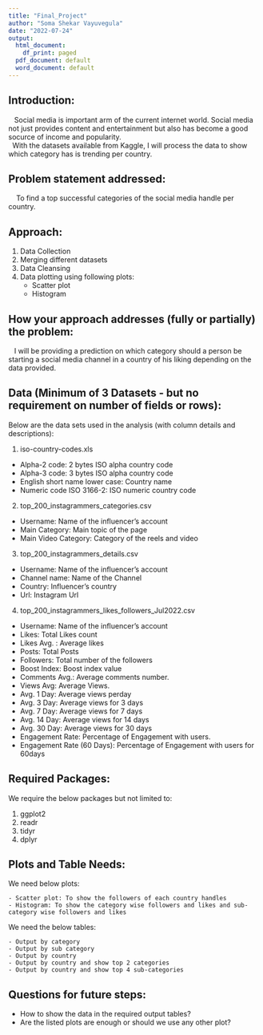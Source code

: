 ```yaml
---
title: "Final_Project"
author: "Soma Shekar Vayuvegula"
date: "2022-07-24"
output:
  html_document:
    df_print: paged
  pdf_document: default
  word_document: default
---
```


## Introduction:

|    Social media is important arm of the current internet world. Social media not just provides content and entertainment but also has become a good socurce of income and popularity.

|   With the datasets available from Kaggle, I will process the data to show which category has is trending per country.


## Problem statement addressed:

|     To find a top successful categories of the social media handle per country.

## Approach:

1. Data Collection
2. Merging different datasets
3. Data Cleansing
4. Data plotting using following plots: 
    - Scatter plot
    - Histogram
    
## How your approach addresses (fully or partially) the problem:

|    I will be providing a prediction on which category should a person be starting a social media channel in a country of his liking depending on the data provided. 


## Data  (Minimum of 3 Datasets - but no requirement on number of fields or rows):

Below are the data sets used in the analysis (with column details and descriptions):

1. iso-country-codes.xls
  
  - Alpha-2 code:	2 bytes ISO alpha country code
  - Alpha-3 code:	3 bytes ISO alpha country code
  - English short name lower case:	Country name
  - Numeric code	ISO 3166-2: ISO numeric country code
  
2. top_200_instagrammers_categories.csv

  - Username: Name of the influencer's account
  - Main Category: Main topic of the page
  - Main Video Category: Category of the reels and video
  
3. top_200_instagrammers_details.csv

  - Username: Name of the influencer's account
  - Channel name: Name of the Channel
  - Country: Influencer's country
  - Url: Instagram Url
 
4. top_200_instagrammers_likes_followers_Jul2022.csv

  - Username: Name of the influencer's account
  - Likes: Total Likes count
  - Likes Avg. : Average likes
  - Posts: Total Posts
  - Followers: Total number of the followers
  - Boost Index: Boost index value
  - Comments Avg.: Average comments number.
  - Views Avg: Average Views.
  - Avg. 1 Day: Average views perday
  - Avg. 3 Day: Average views for 3 days
  - Avg. 7 Day: Average views for 7 days
  - Avg. 14 Day: Average views for 14 days
  - Avg. 30 Day: Average views for 30 days
  - Engagement Rate: Percentage of Engagement with users.
  - Engagement Rate (60 Days): Percentage of Engagement with users for 60days

## Required Packages:

We require the below packages but not limited to:

1. ggplot2
2. readr
3. tidyr
4. dplyr


## Plots and Table Needs:

We need below plots:

    - Scatter plot: To show the followers of each country handles
    - Histogram: To show the category wise followers and likes and sub-category wise followers and likes

We need the below tables:

    - Output by category 
    - Output by sub category
    - Output by country
    - Output by country and show top 2 categories
    - Output by country and show top 4 sub-categories
    
## Questions for future steps:

* How to show the data in the required output tables?
* Are the listed plots are enough or should we use any other plot?


